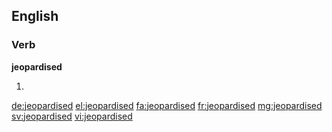 ==English==

===Verb===
'''jeopardised'''

# {{past of|jeopardise}}

[[de:jeopardised]]
[[el:jeopardised]]
[[fa:jeopardised]]
[[fr:jeopardised]]
[[mg:jeopardised]]
[[sv:jeopardised]]
[[vi:jeopardised]]